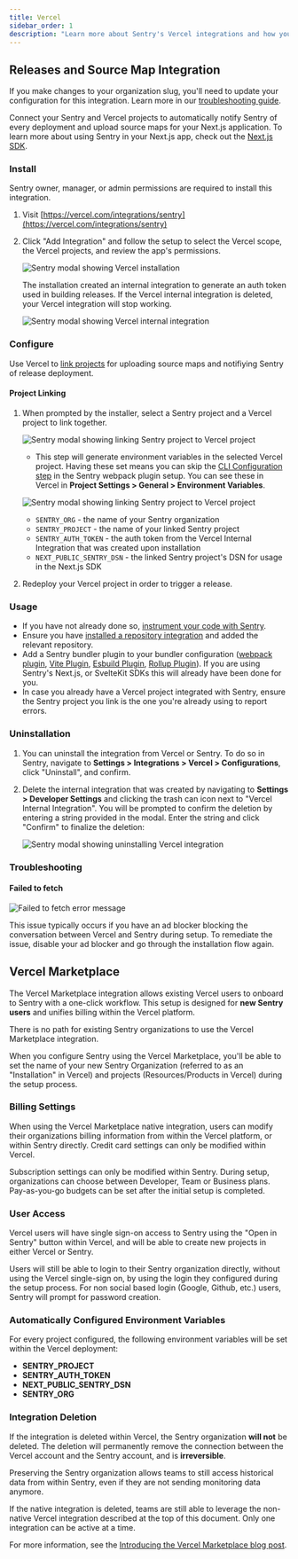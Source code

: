 ```yaml
---
title: Vercel
sidebar_order: 1
description: "Learn more about Sentry's Vercel integrations and how you can sync release deployments and source map uploads, as well as the Vercel Marketplace integration."
---
```


## Releases and Source Map Integration

<Alert level="warning">

If you make changes to your organization slug, you'll need to update your configuration for this integration. Learn more in our [troubleshooting guide](/organization/integrations/troubleshooting).

</Alert>

Connect your Sentry and Vercel projects to automatically notify Sentry of every deployment and upload source maps for your Next.js application.
To learn more about using Sentry in your Next.js app, check out the [Next.js SDK](/platforms/javascript/guides/nextjs/).

### Install

<Alert>

Sentry owner, manager, or admin permissions are required to install this integration.

</Alert>

1. Visit [https://vercel.com/integrations/sentry](https://vercel.com/integrations/sentry)

2. Click "Add Integration" and follow the setup to select the Vercel scope, the Vercel projects, and review the app's permissions.

   ![Sentry modal showing Vercel installation](./img/vercel_install.png)

   <Alert title="Important" level="warning">
     The installation created an internal integration to generate an auth token
     used in building releases. If the Vercel internal integration is deleted,
     your Vercel integration will stop working.
   </Alert>

   ![Sentry modal showing Vercel internal integration](./img/vercel_internal_integration.png)

### Configure

Use Vercel to [link projects](#project-linking) for uploading source maps and notifiying Sentry of release deployment.

#### Project Linking

1. When prompted by the installer, select a Sentry project and a Vercel project to link together.

   ![Sentry modal showing linking Sentry project to Vercel project](./img/vercel_link_project.png)

   - This step will generate environment variables in the selected Vercel project. Having these set means you can skip the [CLI Configuration step](https://github.com/getsentry/sentry-webpack-plugin#cli-configuration) in the Sentry webpack plugin setup. You can see these in Vercel in **Project Settings > General > Environment Variables**.

   ![Sentry modal showing linking Sentry project to Vercel project](./img/vercel_env_vars.png)

   - `SENTRY_ORG` - the name of your Sentry organization
   - `SENTRY_PROJECT` - the name of your linked Sentry project
   - `SENTRY_AUTH_TOKEN` - the auth token from the Vercel Internal Integration that was created upon installation
   - `NEXT_PUBLIC_SENTRY_DSN` - the linked Sentry project's DSN for usage in the Next.js SDK

2. Redeploy your Vercel project in order to trigger a release.

### Usage

- If you have not already done so, [instrument your code with Sentry](/platforms/javascript/).
- Ensure you have [installed a repository integration](/product/releases/setup/release-automation/) and added the relevant repository.
- Add a Sentry bundler plugin to your bundler configuration ([webpack plugin](https://www.npmjs.com/package/@sentry/webpack-plugin), [Vite Plugin](https://www.npmjs.com/package/@sentry/vite-plugin), [Esbuild Plugin](https://www.npmjs.com/package/@sentry/esbuild-plugin), [Rollup Plugin](https://www.npmjs.com/package/@sentry/rollup-plugin)). If you are using Sentry's Next.js, or SvelteKit SDKs this will already have been done for you.
- In case you already have a Vercel project integrated with Sentry, ensure the Sentry project you link is the one you're already using to report errors.

### Uninstallation

1. You can uninstall the integration from Vercel or Sentry. To do so in Sentry, navigate to **Settings > Integrations > Vercel > Configurations**, click "Uninstall", and confirm.

2. Delete the internal integration that was created by navigating to **Settings > Developer Settings** and clicking the trash can icon next to "Vercel Internal Integration". You will be prompted to confirm the deletion by entering a string provided in the modal. Enter the string and click "Confirm" to finalize the deletion:

   ![Sentry modal showing uninstalling Vercel integration](./img/vercel_delete_internal_integration.png)

### Troubleshooting

#### Failed to fetch

![Failed to fetch error message](./img/vercel_failed_to_fetch.png)

This issue typically occurs if you have an ad blocker blocking the conversation between Vercel and Sentry during setup. To remediate the issue, disable your ad blocker and go through the installation flow again.

## Vercel Marketplace

The Vercel Marketplace integration allows existing Vercel users to onboard to Sentry with a one-click workflow. This setup is designed for **new Sentry users** and unifies billing within the Vercel platform.

There is no path for existing Sentry organizations to use the Vercel Marketplace integration.

When you configure Sentry using the Vercel Marketplace, you'll be able to set the name of your new Sentry Organization (referred to as an "Installation" in Vercel) and projects (Resources/Products in Vercel) during the setup process.

### Billing Settings

When using the Vercel Marketplace native integration, users can modify their organizations billing information from within the Vercel platform, or within Sentry directly. Credit card settings can only be modified within Vercel.

Subscription settings can only be modified within Sentry. During setup, organizations can choose between Developer, Team or Business plans. Pay-as-you-go budgets can be set after the initial setup is completed.

### User Access

Vercel users will have single sign-on access to Sentry using the "Open in Sentry" button within Vercel, and will be able to create new projects in either Vercel or Sentry.

Users will still be able to login to their Sentry organization directly, without using the Vercel single-sign on, by using the login they configured during the setup process. For non social based login (Google, Github, etc.) users, Sentry will prompt for password creation.

### Automatically Configured Environment Variables

For every project configured, the following environment variables will be set within the Vercel deployment:

- **SENTRY_PROJECT**
- **SENTRY_AUTH_TOKEN**
- **NEXT_PUBLIC_SENTRY_DSN**
- **SENTRY_ORG**

### Integration Deletion

If the integration is deleted within Vercel, the Sentry organization **will not** be deleted. The deletion will permanently remove the connection between the Vercel account and the Sentry account, and is **irreversible**.

Preserving the Sentry organization allows teams to still access historical data from within Sentry, even if they are not sending monitoring data anymore.

If the native integration is deleted, teams are still able to leverage the non-native Vercel integration described at the top of this document. Only one integration can be active at a time.

For more information, see the [Introducing the Vercel Marketplace blog post](https://vercel.com/blog/introducing-the-vercel-marketplace).
